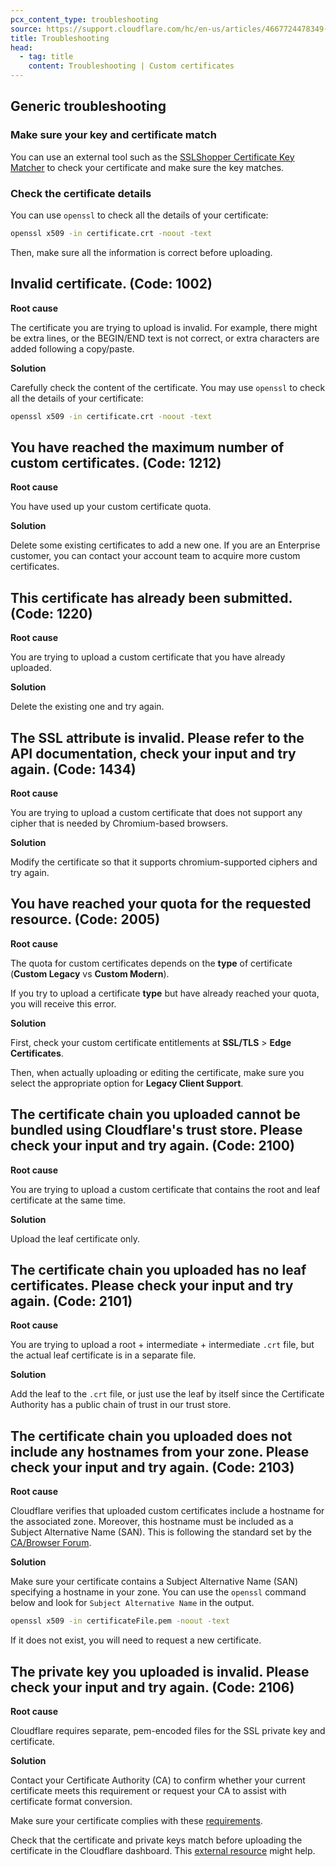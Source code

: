 ```yaml
---
pcx_content_type: troubleshooting
source: https://support.cloudflare.com/hc/en-us/articles/4667724478349--You-have-reached-your-quota-for-the-requested-resource-Code-2005-
title: Troubleshooting
head:
  - tag: title
    content: Troubleshooting | Custom certificates
---
```


## Generic troubleshooting

### Make sure your key and certificate match

You can use an external tool such as the [SSLShopper Certificate Key Matcher](https://www.sslshopper.com/certificate-key-matcher.html) to check your certificate and make sure the key matches.

### Check the certificate details

You can use `openssl` to check all the details of your certificate:

```bash
openssl x509 -in certificate.crt -noout -text
```

Then, make sure all the information is correct before uploading.

## Invalid certificate. (Code: 1002)

**Root cause**

The certificate you are trying to upload is invalid. For example, there might be extra lines, or the BEGIN/END text is not correct, or extra characters are added following a copy/paste.

**Solution**

Carefully check the content of the certificate. You may use `openssl` to check all the details of your certificate:

```bash
openssl x509 -in certificate.crt -noout -text
```

## You have reached the maximum number of custom certificates. (Code: 1212)

**Root cause**

You have used up your custom certificate quota.

**Solution**

Delete some existing certificates to add a new one. If you are an Enterprise customer, you can contact your account team to acquire more custom certificates.

## This certificate has already been submitted. (Code: 1220)

**Root cause**

You are trying to upload a custom certificate that you have already uploaded.

**Solution**

Delete the existing one and try again.

## The SSL attribute is invalid. Please refer to the API documentation, check your input and try again. (Code: 1434)

**Root cause**

You are trying to upload a custom certificate that does not support any cipher that is needed by Chromium-based browsers.

**Solution**

Modify the certificate so that it supports chromium-supported ciphers and try again.

## You have reached your quota for the requested resource. (Code: 2005)

**Root cause**

The quota for custom certificates depends on the **type** of certificate (**Custom Legacy** vs **Custom Modern**).

If you try to upload a certificate **type** but have already reached your quota, you will receive this error.

**Solution**

First, check your custom certificate entitlements at **SSL/TLS** > **Edge Certificates**.

Then, when actually uploading or editing the certificate, make sure you select the appropriate option for **Legacy Client Support**.

## The certificate chain you uploaded cannot be bundled using Cloudflare's trust store. Please check your input and try again. (Code: 2100)

**Root cause**

You are trying to upload a custom certificate that contains the root and leaf certificate at the same time.

**Solution**

Upload the leaf certificate only.

## The certificate chain you uploaded has no leaf certificates. Please check your input and try again. (Code: 2101)

**Root cause**

You are trying to upload a root + intermediate + intermediate `.crt` file, but the actual leaf certificate is in a separate file.

**Solution**

Add the leaf to the `.crt` file, or just use the leaf by itself since the Certificate Authority has a public chain of trust in our trust store.

## The certificate chain you uploaded does not include any hostnames from your zone. Please check your input and try again. (Code: 2103)

**Root cause**

Cloudflare verifies that uploaded custom certificates include a hostname for the associated zone. Moreover, this hostname must be included as a Subject Alternative Name (SAN). This is following the standard set by the [CA/Browser Forum](https://cabforum.org/wp-content/uploads/BRv1.2.5.pdf#page=16).

**Solution**

Make sure your certificate contains a Subject Alternative Name (SAN) specifying a hostname in your zone. You can use the `openssl` command below and look for `Subject Alternative Name` in the output.

```bash
openssl x509 -in certificateFile.pem -noout -text
```

If it does not exist, you will need to request a new certificate.

## The private key you uploaded is invalid. Please check your input and try again. (Code: 2106)

**Root cause**

Cloudflare requires separate, pem-encoded files for the SSL private key and certificate.

**Solution**

Contact your Certificate Authority (CA) to confirm whether your current certificate meets this requirement or request your CA to assist with certificate format conversion.

Make sure your certificate complies with these [requirements](/ssl/edge-certificates/custom-certificates/uploading/#certificate-requirements).

Check that the certificate and private keys match before uploading the certificate in the Cloudflare dashboard. This [external resource](https://www.sslshopper.com/article-most-common-openssl-commands.html) might help.
